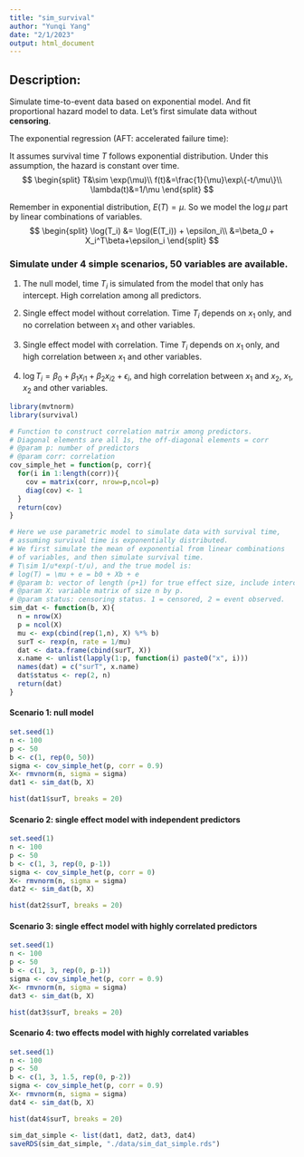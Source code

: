 ```yaml
---
title: "sim_survival"
author: "Yunqi Yang"
date: "2/1/2023"
output: html_document
---
```


## Description:
Simulate time-to-event data based on exponential model. And fit proportional hazard model to data. Let's first simulate data without **censoring**. 

The exponential regression (AFT: accelerated failure time):

It assumes survival time $T$ follows exponential distribution. Under this assumption, the hazard is constant over time. 
$$
\begin{split}
T&\sim \exp(\mu)\\
f(t)&=\frac{1}{\mu}\exp\{-t/\mu\}\\
\lambda(t)&=1/\mu
\end{split}
$$

Remember in exponential distribution, $E(T)=\mu$. So we model the $\log\mu$ part by linear combinations of variables. 
$$
\begin{split}
\log(T_i) &= \log(E(T_i)) + \epsilon_i\\
&=\beta_0 + X_i^T\beta+\epsilon_i
\end{split}
$$


### Simulate under 4 simple scenarios, 50 variables are available. 


1. The null model, time $T_i$ is simulated from the model that only has intercept. High correlation among all predictors. 

2. Single effect model without correlation. Time $T_i$ depends on $x_1$ only, and no correlation between $x_1$ and other variables. 

3. Single effect model with correlation. Time $T_i$ depends on $x_1$ only, and high correlation between $x_1$ and other variables. 

4. $\log T_i = \beta_0+\beta_1x_{i1} + \beta_2x_{i2}+\epsilon_i$, and high correlation between $x_1$ and $x_2$, $x_1, x_2$ and other variables. 


```r
library(mvtnorm)
library(survival)
```


```r
# Function to construct correlation matrix among predictors. 
# Diagonal elements are all 1s, the off-diagonal elements = corr
# @param p: number of predictors
# @param corr: correlation
cov_simple_het = function(p, corr){
  for(i in 1:length(corr)){
    cov = matrix(corr, nrow=p,ncol=p)
    diag(cov) <- 1
  }
  return(cov)
}

# Here we use parametric model to simulate data with survival time,
# assuming survival time is exponentially distributed. 
# We first simulate the mean of exponential from linear combinations
# of variables, and then simulate survival time. 
# T\sim 1/u*exp(-t/u), and the true model is:
# log(T) = \mu + e = b0 + Xb + e
# @param b: vector of length (p+1) for true effect size, include intercept.
# @param X: variable matrix of size n by p. 
# @param status: censoring status. 1 = censored, 2 = event observed. 
sim_dat <- function(b, X){
  n = nrow(X)
  p = ncol(X)
  mu <- exp(cbind(rep(1,n), X) %*% b)
  surT <- rexp(n, rate = 1/mu)
  dat <- data.frame(cbind(surT, X))
  x.name <- unlist(lapply(1:p, function(i) paste0("x", i)))
  names(dat) = c("surT", x.name)
  dat$status <- rep(2, n)
  return(dat)
}
```

#### Scenario 1: null model
```r
set.seed(1)
n <- 100
p <- 50
b <- c(1, rep(0, 50))
sigma <- cov_simple_het(p, corr = 0.9)
X<- rmvnorm(n, sigma = sigma)
dat1 <- sim_dat(b, X)
```

```r
hist(dat1$surT, breaks = 20)
```


#### Scenario 2: single effect model with independent predictors
```r
set.seed(1)
n <- 100
p <- 50
b <- c(1, 3, rep(0, p-1))
sigma <- cov_simple_het(p, corr = 0)
X<- rmvnorm(n, sigma = sigma)
dat2 <- sim_dat(b, X)
```

```r
hist(dat2$surT, breaks = 20)
```


#### Scenario 3: single effect model with highly correlated predictors
```r
set.seed(1)
n <- 100
p <- 50
b <- c(1, 3, rep(0, p-1))
sigma <- cov_simple_het(p, corr = 0.9)
X<- rmvnorm(n, sigma = sigma)
dat3 <- sim_dat(b, X)
```

```r
hist(dat3$surT, breaks = 20)
```


#### Scenario 4: two effects model with highly correlated variables 
```r
set.seed(1)
n <- 100
p <- 50
b <- c(1, 3, 1.5, rep(0, p-2))
sigma <- cov_simple_het(p, corr = 0.9)
X<- rmvnorm(n, sigma = sigma)
dat4 <- sim_dat(b, X)
```

```r
hist(dat4$surT, breaks = 20)
```

```r
sim_dat_simple <- list(dat1, dat2, dat3, dat4)
saveRDS(sim_dat_simple, "./data/sim_dat_simple.rds")
```

